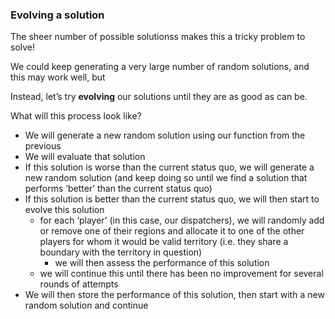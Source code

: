 

### Evolving a solution

The sheer number of possible solutionss makes this a tricky problem to solve!

We could keep generating a very large number of random solutions, and this may work well, but

Instead, let's try **evolving** our solutions until they are as good as can be.

What will this process look like?

- We will generate a new random solution using our function from the previous
- We will evaluate that solution
- If this solution is worse than the current status quo, we will generate a new random solution (and keep doing so until we find a solution that performs 'better' than the current status quo)
- If this solution is better than the current status quo, we will then start to evolve this solution
    - for each 'player' (in this case, our dispatchers), we will randomly add or remove one of their regions and allocate it to one of the other players for whom it would be valid territory (i.e. they share a boundary with the territory in question)
        - we will then assess the performance of this solution
    - we will continue this until there has been no improvement for several rounds of attempts
- We will then store the performance of this solution, then start with a new random solution and continue
